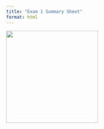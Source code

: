 ```yaml
---
title: "Exam 1 Summary Sheet"
format: html
---
```


![](../images/Exam-One-Summary-Sheet.jpg){width=250}


